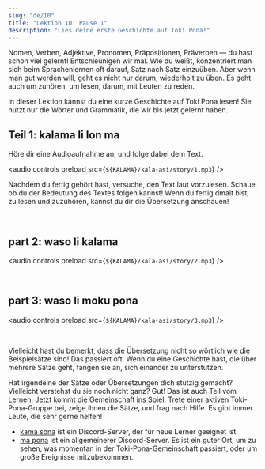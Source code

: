 ```yaml
---
slug: "de/10"
title: "Lektion 10: Pause 1"
description: "Lies deine erste Geschichte auf Toki Pona!"
---
```



Nomen, Verben, Adjektive, Pronomen, Präpositionen, Präverben — du hast schon viel gelernt! Entschleunigen wir mal. Wie du weißt, konzentriert man sich beim Sprachenlernen oft darauf, Satz nach Satz einzuüben. Aber wenn man gut werden will, geht es nicht nur darum, wiederholt zu üben. Es geht auch um zuhören, um lesen, darum, mit Leuten zu reden.

In dieser Lektion kannst du eine kurze Geschichte auf Toki Pona lesen! Sie nutzt nur die Wörter und Grammatik, die wir bis jetzt gelernt haben.

## Teil 1: kalama li lon ma

Höre dir eine Audioaufnahme an, und folge dabei dem Text.

<audio controls preload src={`${KALAMA}/kala-asi/story/1.mp3`} />

Nachdem du fertig gehört hast, versuche, den Text laut vorzulesen. Schaue, ob du der Bedeutung des Textes folgen kannst! Wenn du fertig dmait bist, zu lesen und zuzuhören, kannst du dir die Übersetzung anschauen!

<Tabbed id="1">
  <Row sl="soweli li lon ma kasi." m="Es war ein Reh im Wald." />
  <Row sl="nimi ona li soweli Mumu." m="Sein Name war Mumu." />
  <Row sl="soweli Mumu li lape pona." m="Mumu hat tief geschlafen." />
  <Row sl="kasi li awen e lape ona." m="Bäume haben ihren Schlaf geschützt." />
  <br />
  <Row sl="kalama nasa suli li kama." m="Dann kam ein lautes Geräusch." />
  <Row sl="lape li weka tan soweli." m="Das Reh ist aufgewacht." />
  <Row sl="soweli li wile sona e kalama." m="Es wollte mehr über dieses Geräusch herausfinden." />
</Tabbed>

## part 2: waso li kalama

<audio controls preload src={`${KALAMA}/kala-asi/story/2.mp3`} />

<Tabbed id="2">
  <Row sl="waso lili suwi li kama." m="Es kam ein kleiner Spatz." />
  <Row sl="nimi ona li waso Siju." m="Sein Name war Siju." />
  <Row sl="soweli li lukin e ona." m="Das Reh schaute zum Spatzen." />
  <Row sl="soweli li kama sona e ni:" m="Es hat gelernt:" />
  <Row sl="kalama wawa li tan waso ni." m="Das Geräusch kam vom Spatzen." />
  <br />
  <Row sl="waso li wile moku." m="Der Spatz war hungrig." />
  <Row sl="wile ona li suli." m="Er war verzweifelt." />
  <Row sl="ona li kalama suli tan ni." m="Also heulte er laut." />
</Tabbed>

## part 3: waso li moku pona

<audio controls preload src={`${KALAMA}/kala-asi/story/3.mp3`} />

<Tabbed id="3">
  <Row sl="ni li ike tawa soweli Mumu." m="Das hat Mumu traurig gemacht." />
  <Row sl="soweli li wile pona e waso." m="Das Reh wollte dem Spatzen helfen." />
  <Row sl="soweli li pana e pipi suli tawa ona." m="Es fütterte ihn mit einer großen Raupe." />
  <br />
  <Row sl="waso li moku e pipi." m="Der Spatz aß die Raupe." />
  <Row sl="ni li pona tawa ona." m="Das hat seinen Hunger gesättigt." />
</Tabbed>

Vielleicht hast du bemerkt, dass die Übersetzung nicht so wörtlich wie die Beispielsätze sind! Das passiert oft. Wenn du eine Geschichte hast, die über mehrere Sätze geht, fangen sie an, sich einander zu unterstützen.

Hat irgendeine der Sätze oder Übersetzungen dich stutzig gemacht? Vielleicht verstehst du sie noch nicht ganz? Gut! Das ist auch Teil vom Lernen. Jetzt kommt die Gemeinschaft ins Spiel. Trete einer aktiven Toki-Pona-Gruppe bei, zeige ihnen die Sätze, und frag nach Hilfe. Es gibt immer Leute, die sehr gerne helfen!

* [kama sona](https://discord.gg/ChC6qtVsSE) ist ein Discord-Server, der für neue Lerner geeignet ist.
* [ma pona](https://discord.gg/6zkugJFU4x) ist ein allgemeinerer Discord-Server. Es ist ein guter Ort, um zu sehen, was momentan in der Toki-Pona-Gemeinschaft passiert, oder um große Ereignisse mitzubekommen.

